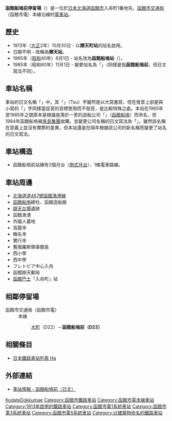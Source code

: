 {{日本車站資訊
|公司色 = #1C218C
|文字色 = 
|站名 = 函館船塢前停留場
|圖片 = Hakodate-Dokku_Mae_Station.jpg
|pxl = 240px
|圖片說明 = 函館船塢前停留場（攝於2009年5月）
|日文原名 = 函館どつく前
|平假名 = はこだてどっくまえ
|羅馬拼音 = Hakodate-Dokku Mae
|副站名 = 
|前一站 = D22 [[大町停留場_(北海道)|大町]]
|前一站距離 = 0.5
|後一站距離 = 
|後一站 = 
|電報略號 = 
|車站編號 = '''D23'''
|停站路線數 = 
|所屬公司 = [[函館市交通局|函館市交通局]]
|所屬路線 = 本線
|距離 = 2.8
|起點站 = [[函館站|函館站前]]
|所在地 = [[北海道|北海道]][[函館市|函館市]]入舟町
|車站構造 = 地面車站
|月台配置 = 2面1線
|啟用年月日 = 1913年10月30日
|廢站年月日 = 
|乘客人數 = 
|上下車人次 = 
|統計年度 = 
|轉車 = 
|備註 = 以整個系統（5系統）計算，由[[湯之川停留場|湯之川]]起的總距離是9.3公里
|全寬備註 = 
}}
'''函館船塢前停留場'''（{{jpn|j=函館どつく前停留場|hg=はこだてどっくまえていりゅうじょう|rm=Hakodate-dokku-mae teiryūjō|f=y}}）是一位於[[日本|日本]][[北海道|北海道]][[函館市|函館市]]入舟町1番地先，[[函館市交通局|函館市交通局]]（函館市電）本線沿線的[[鐵路車站|電車站]]。

== 歷史 ==
* 1913年（[[大正|大正]]2年）10月30日 - 以'''辯天町站'''的站名啟用。
* 日期不明 - 改稱為'''辯天站'''。
* 1965年（[[昭和|昭和]]40年）6月1日 - 站名改為'''函館船塢站'''（{{lang|ja|函館ドック前駅}}）。
* 1985年（昭和60年）11月1日 - 變更站名為「{{lang|ja|函館どつく前駅}}」（同樣是指'''函館船塢前'''，但日文寫法不同）。

== 車站名稱 ==
車站的日文名稱「{{lang|ja|函館どつく前}}」中，其「{{lang|ja|つ}}」（Tsu）字雖然是以大寫書寫，但在發音上卻是與小寫的「{{lang|ja|っ}}」字同樣當促音的音標使用而不發音，是比較特殊之處。本站在1965年至1985年之間原本是根據座落於一旁的造船公司「{{lang|ja|函館ドック}}」（[[函館船塢|函館船塢]]）而命名，但1984年函館船塢被[[來島集團|來島集團]]收購，並變更公司名稱的日文寫法為「{{lang|ja|函館どつく}}」，雖然該名稱在意義上並沒有實際的差異，但本站還是在隔年根據該公司的新名稱而變更了站名的日文寫法。

== 車站構造 ==
* 函館船塢前站擁有2個月台（[[側式月台|側式月台]]）、1條電車路線。

== 車站周邊 ==
* [[北海道道457號函館漁港線|北海道道457號函館漁港線]]
* [[函館船塢|函館船塢]]總社、函館造船廠
* [[辯天台場|辯天台場]]遺跡
* 函館漁港
* 外國人墓地
* 高龍寺
* 稱名寺
* 實行寺
* 舊俄羅斯領事館長
* 西小學
* 西中學
* フレトピア中心入舟
* 函館辯天郵局
* [[函館巴士|函館巴士]]「入舟町」站

== 相鄰停留場 ==
;函館市交通局（函館市電）
:本線
::[[大町停留場_(北海道)|大町]]（D22）－'''函館船塢前（D23）'''

==相關條目==
* [[日本鐵路車站列表_Ha|日本鐵路車站列表 Ha]]

== 外部連結 ==
* [https://web.archive.org/web/20101104040150/http://www.city.hakodate.hokkaido.jp/transport/rosen/tei/dokku.htm 車站情報 - 函館船塢前（日文）]

{{函館市電}}

{{DEFAULTSORT:Hakodate-Dokku-Mae}}
[[Category:日本鐵路車站_Ha|KodateDokkumae]]
[[Category:函館市鐵路車站|Category:函館市鐵路車站]]
[[Category:函館市電本線車站|Category:函館市電本線車站]]
[[Category:1913年啟用的鐵路車站|Category:1913年啟用的鐵路車站]]
[[Category:函館市電1系統車站|Category:函館市電1系統車站]]
[[Category:函館市電3系統車站|Category:函館市電3系統車站]]
[[Category:函館市電5系統車站|Category:函館市電5系統車站]]
[[Category:以建築物命名的鐵路車站|Category:以建築物命名的鐵路車站]]